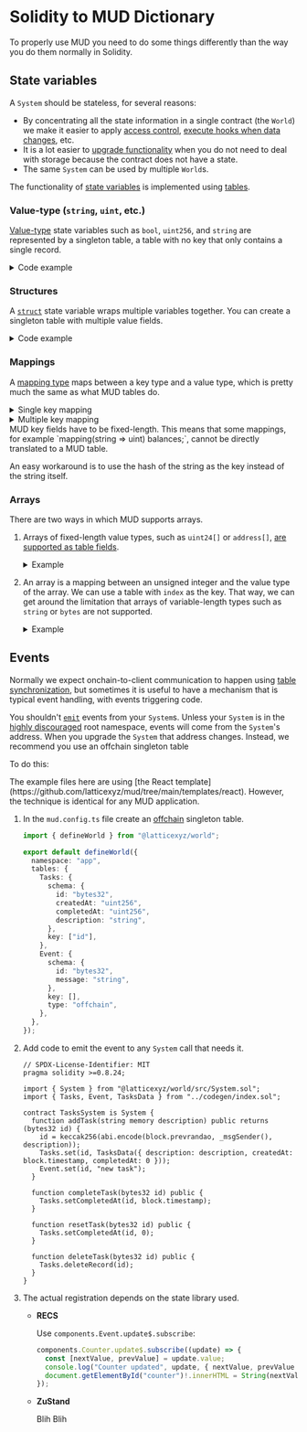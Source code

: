 
# Solidity to MUD Dictionary

To properly use MUD you need to do some things differently than the way you do them normally in Solidity.

## State variables

A `System` should be stateless, for several reasons:

- By concentrating all the state information in a single contract (the `World`) we make it easier to apply [access control](/world/namespaces-access-control), [execute hooks when data changes](/store/store-hooks), etc.
- It is a lot easier to [upgrade functionality](/cli/deploy#upgrading-a-world) when you do not need to deal with storage because the contract does not have a state.
- The same `System` can be used by multiple `World`s.

The functionality of [state variables](https://docs.soliditylang.org/en/latest/internals/layout_in_storage.html) is implemented using [tables](/store/tables).

### Value-type (`string`, `uint`, etc.)

[Value-type](https://docs.soliditylang.org/en/latest/types.html#value-types) state variables such as `bool`, `uint256`, and `string` are represented by a singleton table, a table with no key that only contains a single record.

<details>

<summary>Code example</summary>

```solidity filename="Solidity" {2}
contract Example {
  string name;
}
```

```typescript filename="MUD" {6-11}
import { defineWorld } from "@latticexyz/world";

export default defineWorld({
  namespace: "app",
  tables: {
    Name: {
      schema: {
        name: "string",
      },
      key: [],
    },
  },
});
```

</details>

### Structures

A [`struct`](https://docs.soliditylang.org/en/latest/types.html#structs) state variable wraps multiple variables together. You can create a singleton table with multiple value fields.

<details>

<summary>Code example</summary>

```solidity filename="Solidity" {2-7}
contract Example {
  struct Person {
    string name;
    address personalWallet;
    uint balance;
  }
  Person deployer;
}
```

```typescript filename="MUD" {6-13}
import { defineWorld } from "@latticexyz/world";

export default defineWorld({
  namespace: "app",
  tables: {
    Deployer: {
      schema: {
        personalWallet: "address",
        balance: "uint256",
        name: "string",
      },
      key: [],
    },
  },
});
```

</details>

### Mappings

A [mapping type](https://docs.soliditylang.org/en/latest/types.html#mapping-types) maps between a key type and a value type, which is pretty much the same as what MUD tables do.

<details>

<summary>Single key mapping</summary>

```solidity filename="Solidity" {2}
contract Example {
  mapping(address => uint) public balances;
}
```

```typescript filename="MUD" {6-12}
import { defineWorld } from "@latticexyz/world";

export default defineWorld({
  namespace: "app",
  tables: {
    Balances: {
      schema: {
        owner: "address",
        balance: "uint256",
      },
      key: ["owner"],
    },
  },
});
```

</details>

<details>

<summary>Multiple key mapping</summary>

```solidity filename="Solidity" {2}
contract Example {
  mapping(address => mapping(address => uint256)) public allowances;
}
```

```typescript filename="MUD" {6-13}
import { defineWorld } from "@latticexyz/world";

export default defineWorld({
  namespace: "app",
  tables: {
    Allowances: {
      schema: {
        owner: "address",
        spender: "address",
        balance: "uint256",
      },
      key: ["owner", "spender"],
    },
  },
});
```

</details>

<Callout type="info" emoji="📝">
  MUD key fields have to be fixed-length.
  This means that some mappings, for example `mapping(string => uint) balances;`, cannot be directly translated to a MUD table.

An easy workaround is to use the hash of the string as the key instead of the string itself.

</Callout>

### Arrays

There are two ways in which MUD supports arrays.

1. Arrays of fixed-length value types, such as `uint24[]` or `address[]`, [are supported as table fields](https://github.com/latticexyz/mud/blob/main/packages/schema-type/src/solidity/SchemaType.sol#L108-L205).

   <details>

   <summary>Example</summary>

   ```solidity filename="Solidity" {2}
   contract Example {
     bool[] listOfBooleans;
   }
   ```

   ```typescript filename="MUD" {6-11}
   import { defineWorld } from "@latticexyz/world";

   export default defineWorld({
     namespace: "app",
     tables: {
       ListOfBooleans: {
         schema: {
           values: "bool[]",
         },
         key: [],
       },
     },
   });
   ```

   </details>

1. An array is a mapping between an unsigned integer and the value type of the array.
   We can use a table with `index` as the key. That way, we can get around the limitation that arrays of variable-length types such as `string` or `bytes` are not supported.

    <details>

   {" "}

   <summary>Example</summary>

   ```solidity filename="Solidity" {2}
   contract Example {
     string[] listOfNames;
   }
   ```

   ```typescript filename="MUD" {6-12}
   import { defineWorld } from "@latticexyz/world";

   export default defineWorld({
     namespace: "app",
     tables: {
       ListOfNames: {
         schema: {
           index: "uint256",
           name: "string",
         },
         key: ["index"],
       },
     },
   });
   ```

    </details>

## Events

Normally we expect onchain-to-client communication to happen using [table synchronization](/guides/replicating-onchain-state), but sometimes it is useful to have a mechanism that is typical event handling, with events triggering code.

You shouldn't [`emit`](https://docs.soliditylang.org/en/latest/contracts.html#events) events from your `System`s.
Unless your `System` is in the [highly discouraged](/guides/best-practices/system-best-practices#avoid-the-root-namespace-if-possible) root namespace, events will come from the `System`'s address.
When you upgrade the `System` that address changes.
Instead, we recommend you use an offchain singleton table

To do this:

<Callout type="info" emoji="📝">
  The example files here are using [the React template](https://github.com/latticexyz/mud/tree/main/templates/react).
  However, the technique is identical for any MUD application.
</Callout>

1. In the `mud.config.ts` file create an [offchain](/store/tables#types-of-tables) singleton table.

   <CollapseCode>

   ```typescript filename="mud.config.ts" copy {15-22}
   import { defineWorld } from "@latticexyz/world";

   export default defineWorld({
     namespace: "app",
     tables: {
       Tasks: {
         schema: {
           id: "bytes32",
           createdAt: "uint256",
           completedAt: "uint256",
           description: "string",
         },
         key: ["id"],
       },
       Event: {
         schema: {
           id: "bytes32",
           message: "string",
         },
         key: [],
         type: "offchain",
       },
     },
   });
   ```

   </CollapseCode>

1. Add code to emit the event to any `System` call that needs it.

   ```solidity filename="TasksSystem.sol" copy {5,11}
   // SPDX-License-Identifier: MIT
   pragma solidity >=0.8.24;

   import { System } from "@latticexyz/world/src/System.sol";
   import { Tasks, Event, TasksData } from "../codegen/index.sol";

   contract TasksSystem is System {
     function addTask(string memory description) public returns (bytes32 id) {
       id = keccak256(abi.encode(block.prevrandao, _msgSender(), description));
       Tasks.set(id, TasksData({ description: description, createdAt: block.timestamp, completedAt: 0 }));
       Event.set(id, "new task");
     }

     function completeTask(bytes32 id) public {
       Tasks.setCompletedAt(id, block.timestamp);
     }

     function resetTask(bytes32 id) public {
       Tasks.setCompletedAt(id, 0);
     }

     function deleteTask(bytes32 id) public {
       Tasks.deleteRecord(id);
     }
   }
   ```

1. The actual registration depends on the state library used.

   - **RECS**

     Use `components.Event.update$.subscribe`:

     ```typescript
     components.Counter.update$.subscribe((update) => {
       const [nextValue, prevValue] = update.value;
       console.log("Counter updated", update, { nextValue, prevValue });
       document.getElementById("counter")!.innerHTML = String(nextValue?.value ?? "unset");
     });
     ```

   - **ZuStand**

     Blih Blih
